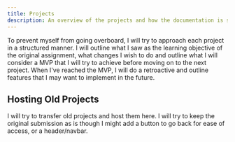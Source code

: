 ```yaml
---
title: Projects
description: An overview of the projects and how the documentation is structured.
---
```


To prevent myself from going overboard, I will try to approach each project in a structured manner.
I will outline what I saw as the learning objective of the original assignment, what changes I wish to do and outline what I will consider a MVP that I will try to achieve before moving on to the next project.
When I've reached the MVP, I will do a retroactive and outline features that I may want to implement in the future.

## Hosting Old Projects

I will try to transfer old projects and host them here. I will try to keep the original submission as is
though I might add a button to go back for ease of access, or a header/navbar.
